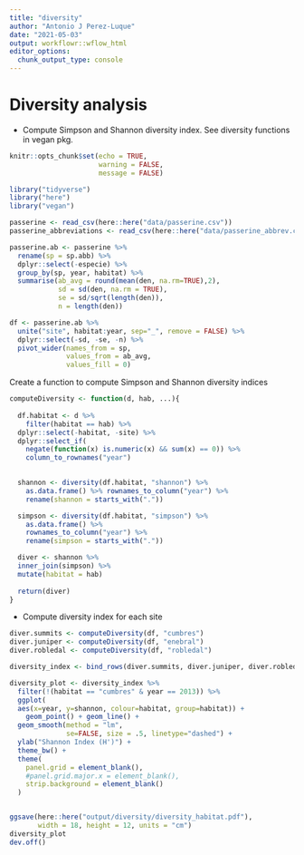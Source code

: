 ```yaml
---
title: "diversity"
author: "Antonio J Perez-Luque"
date: "2021-05-03"
output: workflowr::wflow_html
editor_options:
  chunk_output_type: console
---
```


# Diversity analysis 

- Compute Simpson and Shannon diversity index. See diversity functions in vegan pkg. 

```r
knitr::opts_chunk$set(echo = TRUE, 
                      warning = FALSE, 
                      message = FALSE)
```

```r
library("tidyverse")
library("here")
library("vegan")
```

```r
passerine <- read_csv(here::here("data/passerine.csv")) 
passerine_abbreviations <- read_csv(here::here("data/passerine_abbrev.csv")) 

passerine.ab <- passerine %>% 
  rename(sp = sp.abb) %>% 
  dplyr::select(-especie) %>% 
  group_by(sp, year, habitat) %>% 
  summarise(ab_avg = round(mean(den, na.rm=TRUE),2), 
            sd = sd(den, na.rm = TRUE), 
            se = sd/sqrt(length(den)), 
            n = length(den))

df <- passerine.ab %>% 
  unite("site", habitat:year, sep="_", remove = FALSE) %>% 
  dplyr::select(-sd, -se, -n) %>% 
  pivot_wider(names_from = sp, 
              values_from = ab_avg, 
              values_fill = 0)
```


Create a function to compute Simpson and Shannon diversity indices

```r
computeDiversity <- function(d, hab, ...){
  
  df.habitat <- d %>% 
    filter(habitat == hab) %>% 
  dplyr::select(-habitat, -site) %>% 
  dplyr::select_if(
    negate(function(x) is.numeric(x) && sum(x) == 0)) %>%
    column_to_rownames("year")
  

  shannon <- diversity(df.habitat, "shannon") %>%
    as.data.frame() %>% rownames_to_column("year") %>%
    rename(shannon = starts_with("."))

  simpson <- diversity(df.habitat, "simpson") %>%
    as.data.frame() %>%
    rownames_to_column("year") %>%
    rename(simpson = starts_with("."))

  diver <- shannon %>%
  inner_join(simpson) %>%
  mutate(habitat = hab)
  
  return(diver)
}
```


- Compute diversity index for each site 

```r
diver.summits <- computeDiversity(df, "cumbres")
diver.juniper <- computeDiversity(df, "enebral")
diver.robledal <- computeDiversity(df, "robledal")

diversity_index <- bind_rows(diver.summits, diver.juniper, diver.robledal)
```

```r
diversity_plot <- diversity_index %>% 
  filter(!(habitat == "cumbres" & year == 2013)) %>% 
  ggplot(
  aes(x=year, y=shannon, colour=habitat, group=habitat)) +
    geom_point() + geom_line() +
  geom_smooth(method = "lm", 
              se=FALSE, size = .5, linetype="dashed") + 
  ylab("Shannon Index (H')") + 
  theme_bw() + 
  theme(
    panel.grid = element_blank(),
    #panel.grid.major.x = element_blank(),
    strip.background = element_blank()
  )


ggsave(here::here("output/diversity/diversity_habitat.pdf"),
       width = 18, height = 12, units = "cm")
diversity_plot
dev.off()
```



